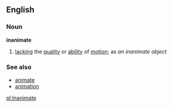 ==English==

===Noun===
'''inanimate'''
#[[lack]]ing the [[quality]] or [[ability]] of [[motion]]; as ''an inanimate object''

===See also===
*[[animate]]
*[[animation]]

[[pl:Inanimate]]